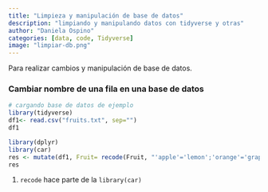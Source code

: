```yaml
---
title: "Limpieza y manipulación de base de datos"
description: "limpiando y manipulando datos con tidyverse y otras"
author: "Daniela Ospino"
categories: [data, code, Tidyverse]
image: "limpiar-db.png"
---
```


Para realizar cambios y manipulación de base de datos.

### Cambiar nombre de una fila en una base de datos

```r
# cargando base de datos de ejemplo
library(tidyverse)
df1<- read.csv("fruits.txt", sep="")
df1
```

```r
library(dplyr)
library(car)
res <- mutate(df1, Fruit= recode(Fruit, "'apple'='lemon';'orange'='grape'")) #<1>
res
```

1.  `recode` hace parte de la `library(car)`
